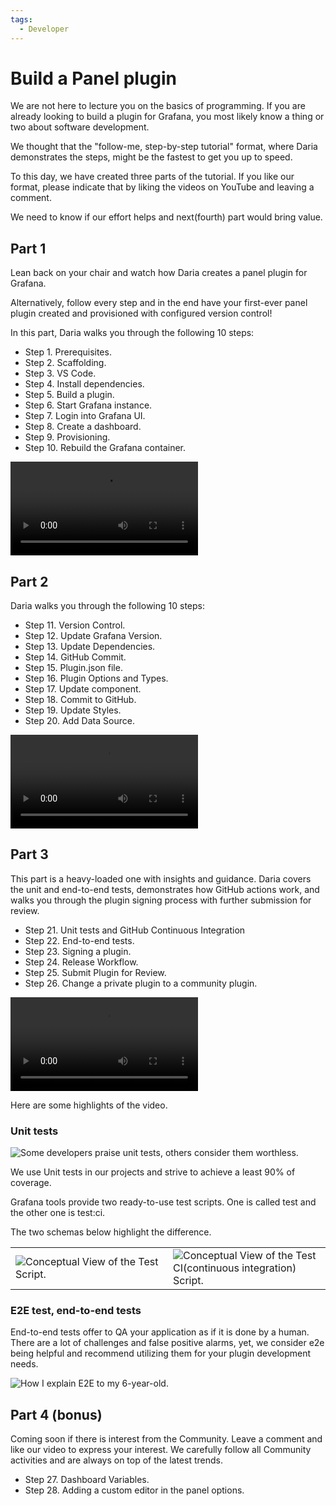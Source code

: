 ```yaml
---
tags:
  - Developer
---
```



# Build a Panel plugin

We are not here to lecture you on the basics of programming. If you are already looking to build a plugin for Grafana, you most likely know a thing or two about software development.

We thought that the "follow-me, step-by-step tutorial" format, where Daria demonstrates the steps, might be the fastest to get you up to speed.

To this day, we have created three parts of the tutorial. If you like our format, please indicate that by liking the videos on YouTube and leaving a comment.

We need to know if our effort helps and next(fourth) part would bring value.

## Part 1

Lean back on your chair and watch how Daria creates a panel plugin for Grafana.

Alternatively, follow every step and in the end have your first-ever panel plugin created and provisioned with configured version control!

In this part, Daria walks you through the following 10 steps:

- Step 1. Prerequisites.
- Step 2. Scaffolding.
- Step 3. VS Code.
- Step 4. Install dependencies.
- Step 5. Build a plugin.
- Step 6. Start Grafana instance.
- Step 7. Login into Grafana UI.
- Step 8. Create a dashboard.
- Step 9. Provisioning.
- Step 10. Rebuild the Grafana container.

<Video
  src="https://www.youtube.com/embed/KnaPBKoXuEw"
  title="Part 1. Build a panel plugin tutorial for Grafana."
/>

## Part 2

Daria walks you through the following 10 steps:

- Step 11. Version Control.
- Step 12. Update Grafana Version.
- Step 13. Update Dependencies.
- Step 14. GitHub Commit.
- Step 15. Plugin.json file.
- Step 16. Plugin Options and Types.
- Step 17. Update component.
- Step 18. Commit to GitHub.
- Step 19. Update Styles.
- Step 20. Add Data Source.

<Video
  src="https://www.youtube.com/embed/9xz_wvFz2ts"
  title="Part 2. Build a panel plugin tutorial for Grafana."
/>

## Part 3

This part is a heavy-loaded one with insights and guidance. Daria covers the unit and end-to-end tests, demonstrates how GitHub actions work, and walks you through the plugin signing process with further submission for review.

- Step 21. Unit tests and GitHub Continuous Integration
- Step 22. End-to-end tests.
- Step 23. Signing a plugin.
- Step 24. Release Workflow.
- Step 25. Submit Plugin for Review.
- Step 26. Change a private plugin to a community plugin.

<Video
  src="https://www.youtube.com/embed/ga5Ik32vqIw"
  title="Part 3. Build a panel plugin tutorial for Grafana."
/>

Here are some highlights of the video. 

### Unit tests

<Image
  title="Some developers praise unit tests, others consider them worthless."
  src="/img/grafana/unit-y-n.png"
/>

We use Unit tests in our projects and strive to achieve a least 90% of coverage. 

Grafana tools provide two ready-to-use test scripts.
One is called test and the other one is test:ci. 

The two schemas below highlight the difference. 

<table>
  <tr style={{ border: "none" }}>
    <td width="50%" style={{ border: "none" }}>
 <Image
  title="Conceptual View of the Test Script."
  src="/img/grafana/test.png"
/>
    </td>
    <td width="*" style={{ border: "none" }}>
      <Image
  title="Conceptual View of the Test CI(continuous integration) Script."
  src="/img/grafana/testci.png"
/>
    </td>
  </tr>
</table>


### E2E test, end-to-end tests

End-to-end tests offer to QA your application as if it is done by a human. There are a lot of challenges and false positive alarms, yet, we consider e2e being helpful and recommend utilizing them for your plugin development needs.

<Image
  title="How I explain E2E to my 6-year-old."
  src="/img/grafana/e2e-overview.png"
/>

## Part 4 (bonus)

Coming soon if there is interest from the Community. Leave a comment and like our video to express your interest. We carefully follow all Community activities and are always on top of the latest trends. 

- Step 27. Dashboard Variables.
- Step 28. Adding a custom editor in the panel options.
